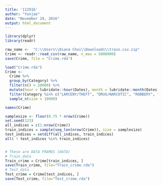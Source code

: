 ---
title: '112916'
author: "Yunjae"
date: "November 29, 2016"
output: html_document
---

```{r include = FALSE}
library(dplyr)
library(readr)
```

```{r}
raw_name <-  "C:\\Users\\Diana Choi\\Downloads\\train.csv.zip"
Crime <- readr::read_csv(raw_name, n_max = 5000000)
save(Crime, file = "Crime.rda")
```

```{r}
load("Crime.rda")
Crime <-
  Crime %>% 
  group_by(Category) %>%
  filter(n() > 20000) %>%
  mutate(hour = lubridate::hour(Dates), month = lubridate::month(Dates)) %>%
  filter(Category %in% c("LARCENY/THEFT", "DRUG/NARCOTIC", "ROBBERY", "BURGLARY", "ASSAULT")) %>%
  sample_n(size = 10000)

names(Crime)
```

```{r}
samplesize <- floor(0.75 * nrow(Crime))
set.seed(123)
all_indices = c(1:nrow(Crime))
train_indices = sample(seq_len(nrow(Crime)), size = samplesize)
test_indices = setdiff(all_indices, train_indices)
all( ! test_indices %in% train_indices)


# These are DATA FRAMES (DATA)
# Train_data
Train_crime = Crime[train_indices, ]
save(Train_crime, file="Train_crime.rda")
# Test_data
Test_crime = Crime[test_indices, ] 
save(Test_crime, file="Test_crime.rda")
```

